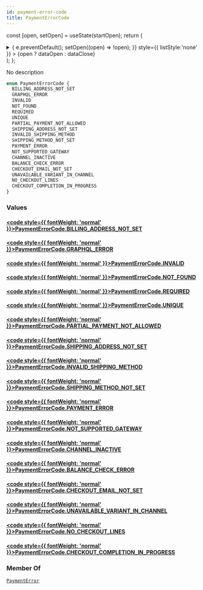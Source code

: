 ```yaml
---
id: payment-error-code
title: PaymentErrorCode
---
```






const [open, setOpen] = useState(startOpen);
return (
<details {...(open ? { open: true } : {})} className="details" style={{ border:'none', boxShadow:'none', background:'var(--ifm-background-color)' }}>
<summary
onClick={(e) => {
e.preventDefault();
setOpen((open) => !open);
}}
style={{ listStyle:'none' }} >
{open ? dataOpen : dataClose}
</summary>
{open && children}
</details>
);
};

No description

```graphql
enum PaymentErrorCode {
  BILLING_ADDRESS_NOT_SET
  GRAPHQL_ERROR
  INVALID
  NOT_FOUND
  REQUIRED
  UNIQUE
  PARTIAL_PAYMENT_NOT_ALLOWED
  SHIPPING_ADDRESS_NOT_SET
  INVALID_SHIPPING_METHOD
  SHIPPING_METHOD_NOT_SET
  PAYMENT_ERROR
  NOT_SUPPORTED_GATEWAY
  CHANNEL_INACTIVE
  BALANCE_CHECK_ERROR
  CHECKOUT_EMAIL_NOT_SET
  UNAVAILABLE_VARIANT_IN_CHANNEL
  NO_CHECKOUT_LINES
  CHECKOUT_COMPLETION_IN_PROGRESS
}
```

### Values

#### [<code style={{ fontWeight: 'normal' }}>PaymentErrorCode.<b>BILLING_ADDRESS_NOT_SET</b></code>](#)

#### [<code style={{ fontWeight: 'normal' }}>PaymentErrorCode.<b>GRAPHQL_ERROR</b></code>](#)

#### [<code style={{ fontWeight: 'normal' }}>PaymentErrorCode.<b>INVALID</b></code>](#)

#### [<code style={{ fontWeight: 'normal' }}>PaymentErrorCode.<b>NOT_FOUND</b></code>](#)

#### [<code style={{ fontWeight: 'normal' }}>PaymentErrorCode.<b>REQUIRED</b></code>](#)

#### [<code style={{ fontWeight: 'normal' }}>PaymentErrorCode.<b>UNIQUE</b></code>](#)

#### [<code style={{ fontWeight: 'normal' }}>PaymentErrorCode.<b>PARTIAL_PAYMENT_NOT_ALLOWED</b></code>](#)

#### [<code style={{ fontWeight: 'normal' }}>PaymentErrorCode.<b>SHIPPING_ADDRESS_NOT_SET</b></code>](#)

#### [<code style={{ fontWeight: 'normal' }}>PaymentErrorCode.<b>INVALID_SHIPPING_METHOD</b></code>](#)

#### [<code style={{ fontWeight: 'normal' }}>PaymentErrorCode.<b>SHIPPING_METHOD_NOT_SET</b></code>](#)

#### [<code style={{ fontWeight: 'normal' }}>PaymentErrorCode.<b>PAYMENT_ERROR</b></code>](#)

#### [<code style={{ fontWeight: 'normal' }}>PaymentErrorCode.<b>NOT_SUPPORTED_GATEWAY</b></code>](#)

#### [<code style={{ fontWeight: 'normal' }}>PaymentErrorCode.<b>CHANNEL_INACTIVE</b></code>](#)

#### [<code style={{ fontWeight: 'normal' }}>PaymentErrorCode.<b>BALANCE_CHECK_ERROR</b></code>](#)

#### [<code style={{ fontWeight: 'normal' }}>PaymentErrorCode.<b>CHECKOUT_EMAIL_NOT_SET</b></code>](#)

#### [<code style={{ fontWeight: 'normal' }}>PaymentErrorCode.<b>UNAVAILABLE_VARIANT_IN_CHANNEL</b></code>](#)

#### [<code style={{ fontWeight: 'normal' }}>PaymentErrorCode.<b>NO_CHECKOUT_LINES</b></code>](#)

#### [<code style={{ fontWeight: 'normal' }}>PaymentErrorCode.<b>CHECKOUT_COMPLETION_IN_PROGRESS</b></code>](#)

### Member Of

[`PaymentError`](../../../api-reference/payments/objects/payment-error.mdx) <Badge class="badge badge--secondary" text="object"/>

